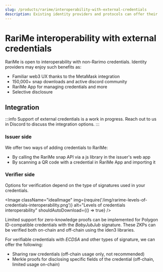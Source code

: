 ```yaml
---
slug: /products/rarime/interoperability-with-external-credentials
description: Existing identity providers and protocols can offer their credentials to RariMe users.
---
```


# RariMe interoperability with external credentials

RariMe is open to interoperability with non-Rarimo credentials. Identity providers may enjoy such benefits as:

- Familiar web3 UX thanks to the MetaMask integration
- <OutLink href="https://npm-stat.com/charts.html?package=%40rarimo%2Frarime">150,000+ snap downloads</OutLink> and active discord community
- RariMe App for managing credentials and more
- Selective disclosure

## Integration

:::info
Support of external credentials is a work in progress. Reach out to us in <OutLink href="https://discord.gg/cfrH3Fe7ke">Discord</OutLink> to discuss the integration options.
:::

### Issuer side

We offer two ways of adding credentials to RariMe:

- By calling the RariMe snap API via a js library in the issuer's web app
- By scanning a QR code with a credential in RariMe App and importing it

### Verifier side

Options for verification depend on the type of signatures used in your credentials.

<Image className="idealImage" img={require('/img/rarime-levels-of-credentials-interoperability.png')} alt="Levels of credentials interoperability" shouldAutoDownload={() => true} />

Limited support for zero-knowledge proofs can be implemented for Polygon ID-compatible credentials with the *BabyJubJub* signature.
These ZKPs can be verified both on-chain and off-chain using the iden3 libraries.

For verifiable credentials with *ECDSA* and other types of signature, we can offer the following:
- Sharing raw credentials (off-chain usage only, not recommended)
- Merkle proofs for disclosing specific fields of the credential (off-chain, limited usage on-chain)